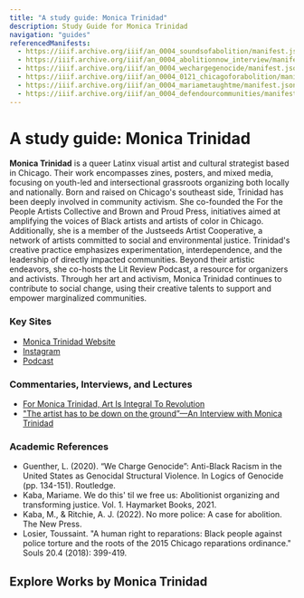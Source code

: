 ```yaml
---
title: "A study guide: Monica Trinidad"
description: Study Guide for Monica Trinidad
navigation: "guides"
referencedManifests:
  - https://iiif.archive.org/iiif/an_0004_soundsofabolition/manifest.json
  - https://iiif.archive.org/iiif/an_0004_abolitionnow_interview/manifest.json
  - https://iiif.archive.org/iiif/an_0004_wechargegenocide/manifest.json
  - https://iiif.archive.org/iiif/an_0004_0121_chicagoforabolition/manifest.json
  - https://iiif.archive.org/iiif/an_0004_mariametaughtme/manifest.json
  - https://iiif.archive.org/iiif/an_0004_defendourcommunities/manifest.json
---
```


# A study guide: Monica Trinidad
**Monica Trinidad** is a queer Latinx visual artist and cultural strategist based in Chicago. Their work encompasses zines, posters, and mixed media, focusing on youth-led and intersectional grassroots organizing both locally and nationally. Born and raised on Chicago's southeast side, Trinidad has been deeply involved in community activism. She co-founded the For the People Artists Collective and Brown and Proud Press, initiatives aimed at amplifying the voices of Black artists and artists of color in Chicago. Additionally, she is a member of the Justseeds Artist Cooperative, a network of artists committed to social and environmental justice. Trinidad's creative practice emphasizes experimentation, interdependence, and the leadership of directly impacted communities. Beyond their artistic endeavors, she co-hosts the Lit Review Podcast, a resource for organizers and activists. Through her art and activism, Monica Trinidad continues to contribute to social change, using their creative talents to support and empower marginalized communities.

### Key Sites
- [Monica Trinidad Website](https://web.archive.org/web/20250629141311/https://www.monicatrinidad.com/)
- [Instagram](https://web.archive.org/web/20240818111625/https://www.instagram.com/accounts/login/?next=https%3A%2F%2Fwww.instagram.com%2Fitsmonicatrinidad%2F&is_from_rle)
- [Podcast](https://web.archive.org/web/20250620004500/https://www.thelitreview.org/)

### Commentaries, Interviews, and Lectures
- [For Monica Trinidad, Art Is Integral To Revolution](https://web.archive.org/web/20240426223728/https://vocalo.org/chi-sounds-like-monica-trinidad/)
- ["The artist has to be down on the ground”—An Interview with Monica Trinidad](https://web.archive.org/web/20240426223728/https://vocalo.org/chi-sounds-like-monica-trinidad/)

### Academic References

- Guenther, L. (2020). “We Charge Genocide”: Anti-Black Racism in the United States as Genocidal Structural Violence. In Logics of Genocide (pp. 134-151). Routledge.
- Kaba, Mariame. We do this' til we free us: Abolitionist organizing and transforming justice. Vol. 1. Haymarket Books, 2021.
- Kaba, M., & Ritchie, A. J. (2022). No more police: A case for abolition. The New Press.
- Losier, Toussaint. "A human right to reparations: Black people against police torture and the roots of the 2015 Chicago reparations ordinance." Souls 20.4 (2018): 399-419.

## Explore Works by Monica Trinidad

<ReferencedItems />
